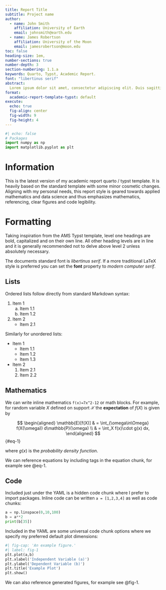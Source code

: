 ```yaml
---
title: Report Title
subtitle: Project name
author:
  - name: John Smith
    affiliation: University of Earth
    email: johnsmith@earth.edu
  - name: James Robertson
    affiliation: University of the Moon
    email: jamesrobertson@moon.edu
toc: false
heading-size: 1em,
number-sections: true
number-depth: 3
section-numbering: 1.1.a
keywords: Quarto, Typst, Academic Report.
font: "libertinus serif"
abstract:
  Lorem ipsum dolor sit amet, consectetur adipiscing elit. Duis sagittis posuere ligula sit ametlacinia. Duis dignissim pellentesque magna, rhoncus congue sapien finibus mollis. Ut eu semlaoreet, vehicula ipsum in, convallis erat. Vestibulum magna sem, blandit pulvinar augue sit amet,auctor malesuada sapien. Nullam faucibus leo eget eros hendrerit, non laoreet ipsum lacinia.Curabitur cursus diam elit, non tempus ante volutpat a. Quisque hendrerit blandit purus nonfringilla. Integer sit amet elit viverra ante dapibus semper. Vestibulum viverra rutrum enim, atluctus enim posuere eu. Orci varius natoque penatibus et magnis dis parturient montes, nasceturridiculus mus.
format:
  academic-report-template-typst: default
execute: 
  echo: true
  fig-align: center
  fig-width: 9
  fig-height: 4
---
```


```python
#| echo: false
# Packages
import numpy as np
import matplotlib.pyplot as plt
```

# Information

This is the latest version of my academic report quarto / typst template.  It is heavily based on the standard template with some minor cosmetic changes.  Aligning with my personal needs, this report style is geared towards applied mathematics and data science and thus emphasizes mathematics, referencing, clear figures and code legibility.  

# Formatting

Taking inspiration from the AMS Typst template, level one headings are bold, capitalized and on their own line.  All other heading levels are in line and it is generally recommended not to delve above level 2 unless absolutely necessary.

The documents standard font is *libertinus serif*.  If a more traditional LaTeX style is preferred you can set the **font** property to *modern computer serif*.

## Lists

Ordered lists follow directly from standard Markdown syntax:

1. Item 1
   a. Item 1.1
   b. Item 1.2

2. Item 2
   - Item 2.1

Similarly for unordered lists:

- Item 1
  - Item 1.1
  - Item 1.2
  - Item 1.3
- Item 2
  1. Item 2.1
  2. Item 2.2

## Mathematics

We can write inline mathematics `f(x)=7x^2-12` or math blocks.  For example, for random variable $X$ defined on support $\mathcal{X}$ the **expectation** of $f(X)$ is given by

$$
\begin{aligned}
\mathbb{E}[f(X)] & = \int_{\omega\in\Omega} f(X(\omega)) d\mathbb{P}(\omega) \\
  & = \int_X f(x)\cdot g(x) dx,
\end{aligned}
$${#eq-1}

where $g(x)$ is the *probability density function*.

We can reference equations by including tags in the equation chunk, for example see @eq-1.

## Code 

Included just under the YAML is a hidden code chunk where I prefer to import packages.  Inline code can be written `a = [1,2,3,4]` as well as code chunks:
```python
a = np.linspace(0,10,100)
b = a**2
print(b[35])
```

Included in the YAML are some universal code chunk options where we specify my preferred default plot dimensions:

```python
#| fig-cap: 'An example figure.'
#| label: fig-1
plt.plot(a,b)
plt.xlabel('Independent Variable (a)')
plt.ylabel('Dependent Variable (b)')
plt.title('Example Plot')
plt.show()
```

We can also reference generated figures, for example see @fig-1.












